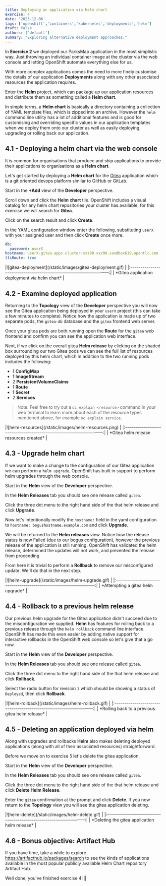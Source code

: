 ```yaml
---
title: Deploying an application via helm chart
exercise: 4
date: '2023-12-06'
tags: ['openshift','containers','kubernetes','deployments','helm']
draft: false
authors: ['default']
summary: "Exploring alternative deployment approaches."
---
```


In **Exercise 2** we deployed our ParksMap application in the most simplistic way. Just throwing an individual container image at the cluster via the web console and letting OpenShift automate everything else for us.

With more complex applications comes the need to more finely customise the details of our application **Deployments** along with any other associated resources the application requires.

Enter the [**Helm**](https://www.redhat.com/en/topics/devops/what-is-helm) project, which can package up our application resources and distribute them as something called a **Helm chart**.

In simple terms, a **Helm chart** is basically a directory containing a collection of YAML template files, which is zipped into an archive. However the `helm` command line utility has a lot of additional features and is good for customising and overriding specific values in our application templates when we deploy them onto our cluster as well as easily deploying, upgrading or rolling back our application.

## 4.1 - Deploying a helm chart via the web console 

It is common for organisations that produce and ship applications to provide their applications to organisations as a **Helm chart**.

Let's get started by deploying a **Helm chart** for the [Gitea](https://about.gitea.com) application which is a git oriented devops platform similar to GitHub or GitLab.

Start in the **+Add** view of the **Developer** perspective.

Scroll down and click the **Helm chart** tile. OpenShift includes a visual catalog for any helm chart repositories your cluster has available, for this exercise we will search for **Gitea**.

Click on the search result and click **Create**.

In the YAML configuration window enter the following, substituting `userX` with your assigned user and then click **Create** once more.

```yaml
db:
  password: userX
hostname: userX-gitea.apps.cluster-xxz98.xxz98.sandbox619.opentlc.com
tlsRoute: true
```

<Zoom>
|![gitea-deployment](/static/images/gitea-deployment.gif)             |
|:-------------------------------------------------------------------:|
| *Gitea application deployment via helm chart*                       |
</Zoom>

## 4.2 - Examine deployed application

Returning to the **Topology** view of the **Developer** perspective you will now see the Gitea application being deployed in your `userX` project (this can take a few minutes to complete). Notice how the application is made up of two separate pods, the `gitea-db` database and the `gitea` frontend web server.

Once your gitea pods are both running open the **Route** for the `gitea` web frontend and confirm you can see the application web interface.

Next, if we click on the overall gitea **Helm release** by clicking on the shaded box surrounding our two Gitea pods we can see the full list of resources deployed by this helm chart, which in addition to the two running pods includes the following:

- 1 **ConfigMap**
- 1 **ImageStream**
- 2 **PersistentVolumeClaims**
- 1 **Route**
- 1 **Secret**
- 2 **Services**

> Note: Feel free to try out a `oc explain <resource>` command in your web terminal to learn more about each of the resource types mentioned above, for example `oc explain service`.

<Zoom>
|![helm-resources](/static/images/helm-resources.png)                 |
|:-------------------------------------------------------------------:|
| *Gitea helm release resources created*                              |
</Zoom>

## 4.3 - Upgrade helm chart

If we want to make a change to the configuration of our Gitea application we can perform a `helm upgrade`. OpenShift has built in support to perform helm upgrades through the web console.

Start in the **Helm** view of the **Developer** perspective.

In the **Helm Releases** tab you should see one release called `gitea`.

Click the three dot menu to the right hand side of the that helm release and click **Upgrade**.

Now let's intentionally modify the `hostname:` field in the yaml configuration to `hostname: bogushostname.example.com` and click **Upgrade**.

We will be returned to the **Helm releases** view. Notice how the release status is now Failed (due to our bogus configuration), however the previous release of the application is still running. OpenShift has validated the helm release, determined the updates will not work, and prevented the release from proceeding.

From here it is trivial to perform a **Rollback** to remove our misconfigured update. We'll do that in the next step.

<Zoom>
|![helm-upgrade](/static/images/helm-upgrade.gif)                     |
|:-------------------------------------------------------------------:|
| *Attempting a gitea helm upgrade*                                   |
</Zoom>

## 4.4 - Rollback to a previous helm release

Our previous helm upgrade for the Gitea application didn't succeed due to the misconfiguration we supplied. **Helm** has features for rolling back to a previous release through the `helm rollback` command line interface. OpenShift has made this even easier by adding native support for interactive rollbacks in the OpenShift web console so let's give that a go now.

Start in the **Helm** view of the **Developer** perspective.

In the **Helm Releases** tab you should see one release called `gitea`.

Click the three dot menu to the right hand side of the that helm release and click **Rollback**.

Select the radio button for revision `1` which should be showing a status of `Deployed`, then click **Rollback**.

<Zoom>
|![helm-rollback](/static/images/helm-rollback.gif)                   |
|:-------------------------------------------------------------------:|
| *Rolling back to a previous gitea helm release*                     |
</Zoom>

## 4.5 - Deleting an application deployed via helm

Along with upgrades and rollbacks **Helm** also makes deleting deployed applications (along with all of their associated resources) straightforward.

Before we move on to exercise 5 let's delete the gitea application.

Start in the **Helm** view of the **Developer** perspective.

In the **Helm Releases** tab you should see one release called `gitea`.

Click the three dot menu to the right hand side of the that helm release and click **Delete Helm Release**.

Enter the `gitea` confirmation at the prompt and click **Delete**. If you now return to the **Topology** view you will see the gitea application deleting.

<Zoom>
|![helm-delete](/static/images/helm-delete.gif)                       |
|:-------------------------------------------------------------------:|
| *Deleting the gitea application helm release*                       |
</Zoom>

## 4.6 - Bonus objective: Artifact Hub

If you have time, take a while to explore https://artifacthub.io/packages/search to see the kinds of applications available in the most popular publicly available Helm Chart repository Artifact Hub.

Well done, you've finished exercise 4! 🎉
